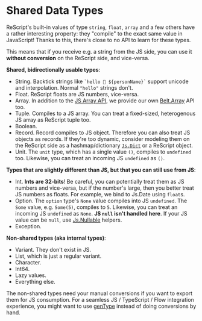 # Shared Data Types

ReScript's built-in values of type `string`, `float`, `array` and a few others have a rather interesting property: they "compile" to the exact same value in JavaScript! Thanks to this, there's close to no API to learn for these types.

This means that if you receive e.g. a string from the JS side, you can use it **without conversion** on the ReScript side, and vice-versa.

**Shared, bidirectionally usable types**:
- String. Backtick strings like `` `hello 👋 ${personName}` `` support unicode and interpolation. Normal `"hello"` strings don't.
- Float. ReScript floats are JS numbers, vice-versa.
- Array. In addition to the [JS Array API](/apis/latest/js/array), we provide our own [Belt.Array](/apis/latest/belt/array#set) API too.
- Tuple. Compiles to a JS array. You can treat a fixed-sized, heterogenous JS array as ReScript tuple too.
- Boolean.
- Record. Record compiles to JS object. Therefore you can also treat JS objects as records. If they're too dynamic, consider modeling them on the ReScript side as a hashmap/dictionary [`Js.Dict`](apis/latest/js/dict) or a ReScript object.
- Unit. The `unit` type, which has a single value `()`, compiles to `undefined` too. Likewise, you can treat an incoming JS `undefined` as `()`.

<!-- TODO: talk about poly variant -->
<!-- TODO: talk about object -->

**Types that are slightly different than JS, but that you can still use from JS**:
- Int. **Ints are 32-bits**! Be careful, you can potentially treat them as JS numbers and vice-versa, but if the number's large, then you better treat JS numbers as floats. For example, we bind to Js.Date using `float`s.
- Option. The `option` type's `None` value compiles into JS `undefined`. The `Some` value, e.g. `Some(5)`, compiles to `5`. Likewise, you can treat an incoming JS `undefined` as `None`. **JS `null` isn't handled here**. If your JS value can be `null`, use [Js.Nullable](/apis/latest/js/nullable) helpers.
- Exception.

**Non-shared types (aka internal types)**:

- Variant. They don't exist in JS.
- List, which is just a regular variant.
- Character.
- Int64.
- Lazy values.
- Everything else.

The non-shared types need your manual conversions if you want to export them for JS consumption. For a seamless JS / TypeScript / Flow integration experience, you might want to use [genType](https://github.com/cristianoc/gentype) instead of doing conversions by hand.
